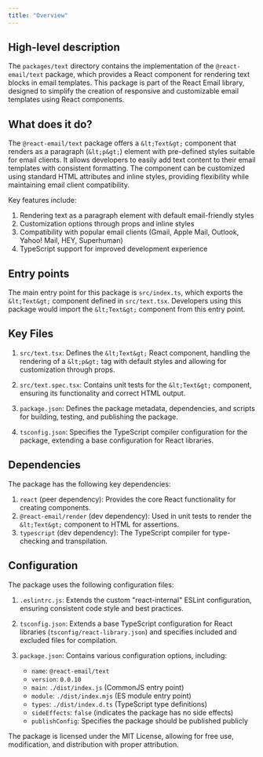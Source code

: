 ```yaml
---
title: "Overview"
---
```


## High-level description
The `packages/text` directory contains the implementation of the `@react-email/text` package, which provides a React component for rendering text blocks in email templates. This package is part of the React Email library, designed to simplify the creation of responsive and customizable email templates using React components.

## What does it do?
The `@react-email/text` package offers a `&lt;Text&gt;` component that renders as a paragraph (`&lt;p&gt;`) element with pre-defined styles suitable for email clients. It allows developers to easily add text content to their email templates with consistent formatting. The component can be customized using standard HTML attributes and inline styles, providing flexibility while maintaining email client compatibility.

Key features include:
1. Rendering text as a paragraph element with default email-friendly styles
2. Customization options through props and inline styles
3. Compatibility with popular email clients (Gmail, Apple Mail, Outlook, Yahoo! Mail, HEY, Superhuman)
4. TypeScript support for improved development experience

## Entry points
The main entry point for this package is `src/index.ts`, which exports the `&lt;Text&gt;` component defined in `src/text.tsx`. Developers using this package would import the `&lt;Text&gt;` component from this entry point.

## Key Files
1. `src/text.tsx`: Defines the `&lt;Text&gt;` React component, handling the rendering of a `&lt;p&gt;` tag with default styles and allowing for customization through props.

2. `src/text.spec.tsx`: Contains unit tests for the `&lt;Text&gt;` component, ensuring its functionality and correct HTML output.

3. `package.json`: Defines the package metadata, dependencies, and scripts for building, testing, and publishing the package.

4. `tsconfig.json`: Specifies the TypeScript compiler configuration for the package, extending a base configuration for React libraries.

## Dependencies
The package has the following key dependencies:

1. `react` (peer dependency): Provides the core React functionality for creating components.
2. `@react-email/render` (dev dependency): Used in unit tests to render the `&lt;Text&gt;` component to HTML for assertions.
3. `typescript` (dev dependency): The TypeScript compiler for type-checking and transpilation.

## Configuration
The package uses the following configuration files:

1. `.eslintrc.js`: Extends the custom "react-internal" ESLint configuration, ensuring consistent code style and best practices.

2. `tsconfig.json`: Extends a base TypeScript configuration for React libraries (`tsconfig/react-library.json`) and specifies included and excluded files for compilation.

3. `package.json`: Contains various configuration options, including:
   - `name`: `@react-email/text`
   - `version`: `0.0.10`
   - `main`: `./dist/index.js` (CommonJS entry point)
   - `module`: `./dist/index.mjs` (ES module entry point)
   - `types`: `./dist/index.d.ts` (TypeScript type definitions)
   - `sideEffects`: `false` (indicates the package has no side effects)
   - `publishConfig`: Specifies the package should be published publicly

The package is licensed under the MIT License, allowing for free use, modification, and distribution with proper attribution.